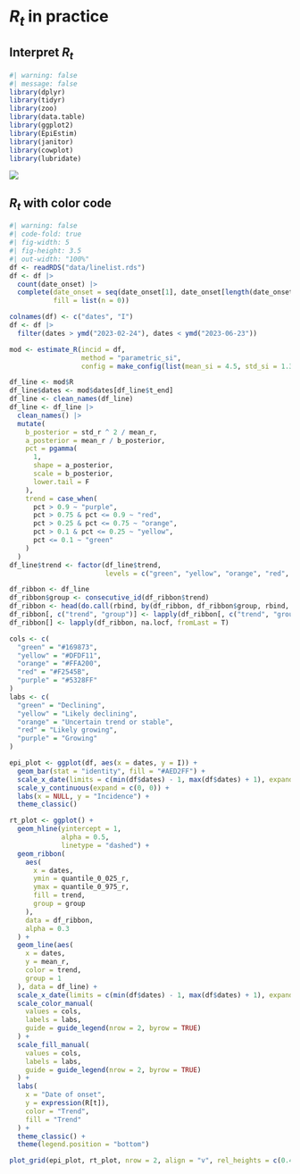 # $R_t$ in practice

## Interpret $R_t$

```r
#| warning: false
#| message: false
library(dplyr)
library(tidyr)
library(zoo)
library(data.table)
library(ggplot2)
library(EpiEstim)
library(janitor)
library(cowplot)
library(lubridate)
```

![](img/rnum/rt-uscdc.svg)

## $R_t$ with color code

```r
#| warning: false
#| code-fold: true
#| fig-width: 5
#| fig-height: 3.5
#| out-width: "100%"
df <- readRDS("data/linelist.rds")
df <- df |>
  count(date_onset) |>
  complete(date_onset = seq(date_onset[1], date_onset[length(date_onset)], by = "days"),
           fill = list(n = 0))

colnames(df) <- c("dates", "I")
df <- df |>
  filter(dates > ymd("2023-02-24"), dates < ymd("2023-06-23"))

mod <- estimate_R(incid = df,
                  method = "parametric_si",
                  config = make_config(list(mean_si = 4.5, std_si = 1.3)))

df_line <- mod$R
df_line$dates <- mod$dates[df_line$t_end]
df_line <- clean_names(df_line)
df_line <- df_line |>
  clean_names() |>
  mutate(
    b_posterior = std_r ^ 2 / mean_r,
    a_posterior = mean_r / b_posterior,
    pct = pgamma(
      1,
      shape = a_posterior,
      scale = b_posterior,
      lower.tail = F
    ),
    trend = case_when(
      pct > 0.9 ~ "purple",
      pct > 0.75 & pct <= 0.9 ~ "red",
      pct > 0.25 & pct <= 0.75 ~ "orange",
      pct > 0.1 & pct <= 0.25 ~ "yellow",
      pct <= 0.1 ~ "green"
    )
  )
df_line$trend <- factor(df_line$trend,
                        levels = c("green", "yellow", "orange", "red", "purple"))

df_ribbon <- df_line
df_ribbon$group <- consecutive_id(df_ribbon$trend)
df_ribbon <- head(do.call(rbind, by(df_ribbon, df_ribbon$group, rbind, NA)), -1)
df_ribbon[, c("trend", "group")] <- lapply(df_ribbon[, c("trend", "group")], na.locf)
df_ribbon[] <- lapply(df_ribbon, na.locf, fromLast = T)

cols <- c(
  "green" = "#169873",
  "yellow" = "#DFDF11",
  "orange" = "#FFA200",
  "red" = "#F2545B",
  "purple" = "#5328FF"
)
labs <- c(
  "green" = "Declining",
  "yellow" = "Likely declining",
  "orange" = "Uncertain trend or stable",
  "red" = "Likely growing",
  "purple" = "Growing"
)

epi_plot <- ggplot(df, aes(x = dates, y = I)) +
  geom_bar(stat = "identity", fill = "#AED2FF") +
  scale_x_date(limits = c(min(df$dates) - 1, max(df$dates) + 1), expand = c(0, 0)) +
  scale_y_continuous(expand = c(0, 0)) +
  labs(x = NULL, y = "Incidence") +
  theme_classic()

rt_plot <- ggplot() +
  geom_hline(yintercept = 1,
             alpha = 0.5,
             linetype = "dashed") +
  geom_ribbon(
    aes(
      x = dates,
      ymin = quantile_0_025_r,
      ymax = quantile_0_975_r,
      fill = trend,
      group = group
    ),
    data = df_ribbon,
    alpha = 0.3
  ) +
  geom_line(aes(
    x = dates,
    y = mean_r,
    color = trend,
    group = 1
  ), data = df_line) +
  scale_x_date(limits = c(min(df$dates) - 1, max(df$dates) + 1), expand = c(0, 0)) +
  scale_color_manual(
    values = cols,
    labels = labs,
    guide = guide_legend(nrow = 2, byrow = TRUE)
  ) +
  scale_fill_manual(
    values = cols,
    labels = labs,
    guide = guide_legend(nrow = 2, byrow = TRUE)
  ) +
  labs(
    x = "Date of onset",
    y = expression(R[t]),
    color = "Trend",
    fill = "Trend"
  ) +
  theme_classic() +
  theme(legend.position = "bottom")

plot_grid(epi_plot, rt_plot, nrow = 2, align = "v", rel_heights = c(0.4, 0.7))
```

